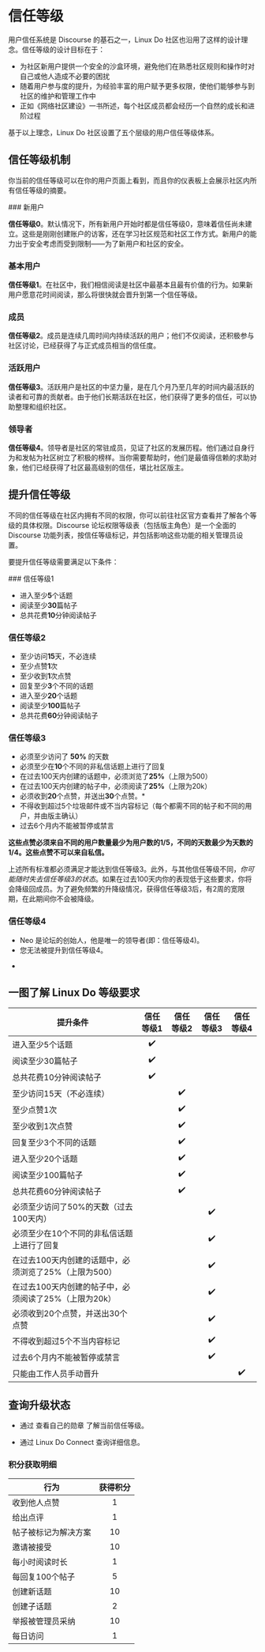 <br></br>


# 信任等级

用户信任系统是 Discourse 的基石之一，Linux Do 社区也沿用了这样的设计理念。信任等级的设计目标在于：

- 为社区新用户提供一个安全的沙盒环境，避免他们在熟悉社区规则和操作时对自己或他人造成不必要的困扰
- 随着用户参与度的提升，为经验丰富的用户赋予更多权限，使他们能够参与到社区的维护和管理工作中
- 正如《网络社区建设》一书所述，每个社区成员都会经历一个自然的成长和进阶过程

基于以上理念，Linux Do 社区设置了五个层级的用户信任等级体系。

## 信任等级机制

你当前的信任等级可以在你的用户页面上看到，而且你的仪表板上会展示社区内所有信任等级的摘要。

<Steps >
### 新用户

**信任等级0**。默认情况下，所有新用户开始时都是信任等级0，意味着信任尚未建立。这些是刚刚创建账户的访客，还在<Link href='https://blog.discourse.org/2013/03/the-universal-rules-of-civilized-discourse/' target='_blank' className='text-blue-500'>学习社区规范和社区工作方式</Link>。新用户的能力出于安全考虑而受到限制——为了新用户和社区的安全。

### 基本用户

**信任等级1**。在社区中，我们相信阅读是社区中最基本且最有价值的行为。如果新用户愿意花时间阅读，那么将很快就会晋升到第一个信任等级。

### 成员

**信任等级2**。成员是连续几周时间内持续活跃的用户；他们不仅阅读，还积极参与社区讨论，已经获得了与正式成员相当的信任度。

### 活跃用户

**信任等级3**。活跃用户是社区的中坚力量，是在几个月乃至几年的时间内最活跃的读者和可靠的贡献者。由于他们长期活跃在社区，他们获得了更多的信任，可以协助整理和组织社区。

### 领导者

**信任等级4**。领导者是社区的常驻成员，见证了社区的发展历程。他们通过自身行为和发帖为社区树立了积极的榜样。当你需要帮助时，他们是最值得信赖的求助对象，他们已经获得了社区最高级别的信任，堪比社区版主。

</Steps>

## 提升信任等级

不同的信任等级在社区内拥有不同的权限，你可以前往社区官方查看并了解各个等级的具体权限。Discourse 论坛权限等级表（包括版主角色）是一个全面的 Discourse 功能列表，按信任等级标记，并包括影响这些功能的相关管理员设置。

要提升信任等级需要满足以下条件：

<Steps>
### 信任等级1

* 进入至少**5**个话题
* 阅读至少**30**篇帖子
* 总共花费**10**分钟阅读帖子

### 信任等级2

* 至少访问**15**天，不必连续
* 至少点赞**1**次
* 至少收到**1**次点赞
* 回复至少**3**个不同的话题
* 进入至少**20**个话题
* 阅读至少**100**篇帖子
* 总共花费**60**分钟阅读帖子

### 信任等级3

* 必须至少访问了 **50%** 的天数
* 必须至少在**10**个不同的非私信话题上进行了回复
* 在过去100天内创建的话题中，必须浏览了**25%**（上限为500）
* 在过去100天内创建的帖子中，必须阅读了**25%**（上限为20k）
* 必须收到**20**个点赞，并送出**30**个点赞。\*
* 不得收到超过5个垃圾邮件或不当内容标记（每个都需不同的帖子和不同的用户，并由版主确认）
* 过去6个月内不能被暂停或禁言

**这些点赞必须来自不同的用户数量最少为用户数的1/5，不同的天数最少为天数的1/4。这些点赞不可以来自私信。**

上述所有标准都必须满足才能达到信任等级3。此外，与其他信任等级不同，*你可能随时失去信任等级3的状态*。如果在过去100天内你的表现低于这些要求，你将会降级回成员。为了避免频繁的升降级情况，获得信任等级3后，有2周的宽限期，在此期间你不会被降级。

### 信任等级4

* Neo 是论坛的创始人，他是唯一的领导者(即：信任等级4)。
* 您无法被提升到信任等级4。

</Steps>

- <TopicHoverCard topicId='2460' defaultTitle='【新人请看】了解Discourse信任度' />

## 一图了解 Linux Do 等级要求

|提升条件|信任等级1|信任等级2|信任等级3|信任等级4|
|---|:---:|:---:|:---:|:---:|
|进入至少5个话题|✔️||||
|阅读至少30篇帖子|✔️||||
|总共花费10分钟阅读帖子|✔️||||
|至少访问15天（不必连续）||✔️|||
|至少点赞1次||✔️|||
|至少收到1次点赞||✔️|||
|回复至少3个不同的话题||✔️|||
|进入至少20个话题||✔️|||
|阅读至少100篇帖子||✔️|||
|总共花费60分钟阅读帖子||✔️|||
|必须至少访问了50%的天数（过去100天内）|||✔️||
|必须至少在10个不同的非私信话题上进行了回复|||✔️||
|在过去100天内创建的话题中，必须浏览了25%（上限为500）|||✔️||
|在过去100天内创建的帖子中，必须阅读了25%（上限为20k）|||✔️||
|必须收到20个点赞，并送出30个点赞|||✔️||
|不得收到超过5个不当内容标记|||✔️||
|过去6个月内不能被暂停或禁言|||✔️||
|只能由工作人员手动晋升||||✔️|

## 查询升级状态

- 通过 <Link href='https://linux.do/my/badges' target='_blank' className='text-blue-500'>查看自己的勋章</Link> 了解当前信任等级。

- 通过 <Link href='https://connect.linux.do/' target='_blank' className='text-blue-500'>Linux Do Connect</Link> 查询详细信息。


### 积分获取明细

|行为|获得积分|
|------|:------:|
|收到他人点赞|1|
|给出点评|1|
|帖子被标记为解决方案|10|
|邀请被接受|10|
|每小时阅读时长|1|
|每回复100个帖子|5|
|创建新话题|10|
|创建子话题|2|
|举报被管理员采纳|10|
|每日访问|1|

